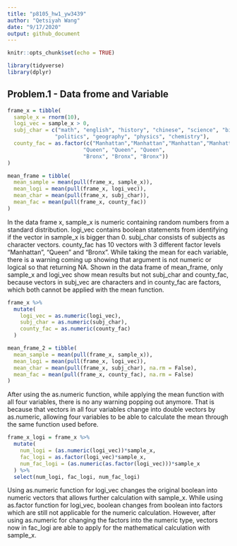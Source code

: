 ```yaml
---
title: "p8105_hw1_yw3439"
author: "Qetsiyah Wang"
date: "9/17/2020"
output: github_document
---
```


```r
knitr::opts_chunk$set(echo = TRUE)

library(tidyverse)
library(dplyr)
```

## Problem.1 - Data frome and Variable
```r

frame_x = tibble(
  sample_x = rnorm(10),
  logi_vec = sample_x > 0,
  subj_char = c("math", "english", "history", "chinese", "science", "biology", 
               "politics", "geography", "physics", "chemistry"),
  county_fac = as.factor(c("Manhattan","Manhattan","Manhattan","Manhattan", 
                        "Queen", "Queen", "Queen",
                        "Bronx", "Bronx", "Bronx"))
)

mean_frame = tibble(
  mean_sample = mean(pull(frame_x, sample_x)),
  mean_logi = mean(pull(frame_x, logi_vec)),
  mean_char = mean(pull(frame_x, subj_char)),
  mean_fac = mean(pull(frame_x, county_fac))
)

```
  In the data frame x, sample_x is numeric containing random numbers from a standard distribution. logi_vec contains boolean statements from identifying if the vector in sample_x is bigger than 0. subj_char consists of subjects as character vectors. county_fac has 10 vectors with 3 different factor levels "Manhattan", "Queen" and "Bronx". While taking the mean for each variable, there is a warning coming up showing that argument is not numeric or logical so that returning NA. Shown in the data frame of mean_frame, only sample_x and logi_vec show mean results but not subj_char and county_fac, because vectors in subj_vec are characters and in county_fac are factors, which both cannot be applied with the mean function.
  
```r

frame_x %>%
  mutate(
    logi_vec = as.numeric(logi_vec),
    subj_char = as.numeric(subj_char),
    county_fac = as.numeric(county_fac)
  )

mean_frame_2 = tibble(
  mean_sample = mean(pull(frame_x, sample_x)),
  mean_logi = mean(pull(frame_x, logi_vec)),
  mean_char = mean(pull(frame_x, subj_char), na.rm = False),
  mean_fac = mean(pull(frame_x, county_fac), na.rm = False)
)

```
  After using the as.numeric function, while applying the mean function with all four variables, there is no any warning popping out anymore. That is because that vectors in all four variables change into double vectors by as.numeric, allowing four variables to be able to calculate the mean through the same function used before.


```r

frame_x_logi = frame_x %>%
  mutate(
    num_logi = (as.numeric(logi_vec))*sample_x,
    fac_logi = as.factor(logi_vec)*sample_x,
    num_fac_logi = (as.numeric(as.factor(logi_vec)))*sample_x
  ) %>%
  select(num_logi, fac_logi, num_fac_logi)

```
  Using as.numeric function for logi_vec changes the original boolean into numeric vectors that allows further calculation with sample_x. While using as.factor function for logi_vec, boolean changes from boolean into factors which are still not applicable for the numeric calculation. However, after using as.numeric for changing the factors into the numeric type, vectors now in fac_logi are able to apply for the mathematical calculation with sample_x.
  


  
  
  
  





